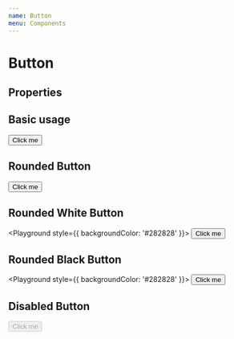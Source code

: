 ```yaml
---
name: Button
menu: Components
---
```



# Button

## Properties

<PropsTable of={Button} />

## Basic usage

<Playground>
  <Button>Click me</Button>
</Playground>

## Rounded Button

<Playground>
  <Button className="extra-test-class" rounded>
    Click me
  </Button>
</Playground>

## Rounded White Button

<Playground style={{ backgroundColor: '#282828' }}>
  <Button rounded white>
    Click me
  </Button>
</Playground>

## Rounded Black Button

<Playground style={{ backgroundColor: '#282828' }}>
  <Button rounded black>
    Click me
  </Button>
</Playground>

## Disabled Button

<Playground>
  <Button rounded disabled>
    Click me
  </Button>
</Playground>
